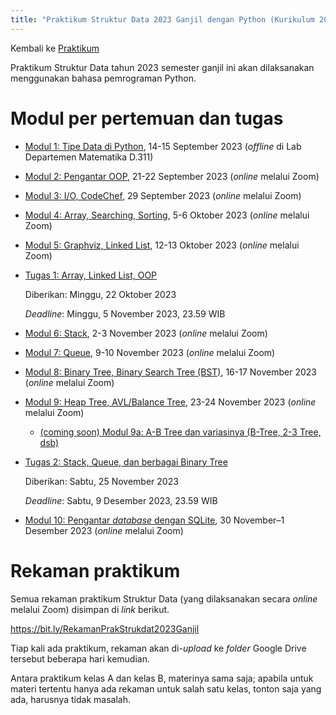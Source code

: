 ---
title: "Praktikum Struktur Data 2023 Ganjil dengan Python (Kurikulum 2020)"
---

Kembali ke [Praktikum](../../../../praktikum.qmd)

Praktikum Struktur Data tahun 2023 semester ganjil ini akan dilaksanakan menggunakan bahasa pemrograman Python.

# Modul per pertemuan dan tugas

* [Modul 1: Tipe Data di Python](Strukdat2023_Modul01.ipynb), 14-15 September 2023 (*offline* di Lab Departemen Matematika D.311)

* [Modul 2: Pengantar OOP](Strukdat2023_Modul02.ipynb), 21-22 September 2023 (*online* melalui Zoom)

* [Modul 3: I/O, CodeChef](Strukdat2023_Modul03.ipynb), 29 September 2023 (*online* melalui Zoom)

* [Modul 4: Array, Searching, Sorting](Strukdat2023_Modul04.ipynb), 5-6 Oktober 2023 (*online* melalui Zoom)

* [Modul 5: Graphviz, Linked List](Strukdat2023_Modul05.ipynb), 12-13 Oktober 2023 (*online* melalui Zoom)

* [Tugas 1: Array, Linked List, OOP](Strukdat2023_Tugas1.ipynb)

    Diberikan: Minggu, 22 Oktober 2023

    *Deadline*: Minggu, 5 November 2023, 23.59 WIB

* [Modul 6: Stack](Strukdat2023_Modul06.ipynb), 2-3 November 2023 (*online* melalui Zoom)

* [Modul 7: Queue](Strukdat2023_Modul07.ipynb), 9-10 November 2023 (*online* melalui Zoom)

* [Modul 8: Binary Tree, Binary Search Tree (BST)](Strukdat2023_Modul08.ipynb), 16-17 November 2023 (*online* melalui Zoom)

* [Modul 9: Heap Tree, AVL/Balance Tree](Strukdat2023_Modul09.ipynb), 23-24 November 2023 (*online* melalui Zoom)

    * [(coming soon) Modul 9a: A-B Tree dan variasinya (B-Tree, 2-3 Tree, dsb)](./Strukdat2023_Modul09a.ipynb)

* [Tugas 2: Stack, Queue, dan berbagai Binary Tree](./Strukdat2023_Tugas2.ipynb)

    Diberikan: Sabtu, 25 November 2023

    *Deadline*: Sabtu, 9 Desember 2023, 23.59 WIB

* [Modul 10: Pengantar *database* dengan SQLite](./Strukdat2023_Modul10.ipynb), 30 November--1 Desember 2023 (*online* melalui Zoom)

# Rekaman praktikum

Semua rekaman praktikum Struktur Data (yang dilaksanakan secara *online* melalui Zoom) disimpan di *link* berikut.

[https://bit.ly/RekamanPrakStrukdat2023Ganjil](https://bit.ly/RekamanPrakStrukdat2023Ganjil)

Tiap kali ada praktikum, rekaman akan di-*upload* ke *folder* Google Drive tersebut beberapa hari kemudian.

Antara praktikum kelas A dan kelas B, materinya sama saja; apabila untuk materi tertentu hanya ada rekaman untuk salah satu kelas, tonton saja yang ada, harusnya tidak masalah.